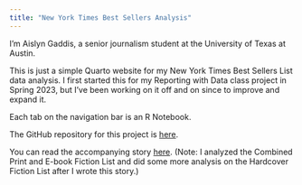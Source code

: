 ```yaml
---
title: "New York Times Best Sellers Analysis"
---
```


I'm Aislyn Gaddis, a senior journalism student at the University of Texas at Austin.

This is just a simple Quarto website for my New York Times Best Sellers List data analysis. I first started this for my Reporting with Data class project in Spring 2023, but I've been working on it off and on since to improve and expand it. 

Each tab on the navigation bar is an R Notebook.

The GitHub repository for this project is [here](https://github.com/aislyn-gaddis/aislyn-best-seller).

You can read the accompanying story [here](https://static.mywebsites360.com/e8130fd5fa4645eaa352da517a890d4e/r/cf8f367cecc54b0e934b010989d989d3/1/Best%20Sellers%20Final.pdf). (Note: I analyzed the Combined Print and E-book Fiction List and did some more analysis on the Hardcover Fiction List after I wrote this story.)